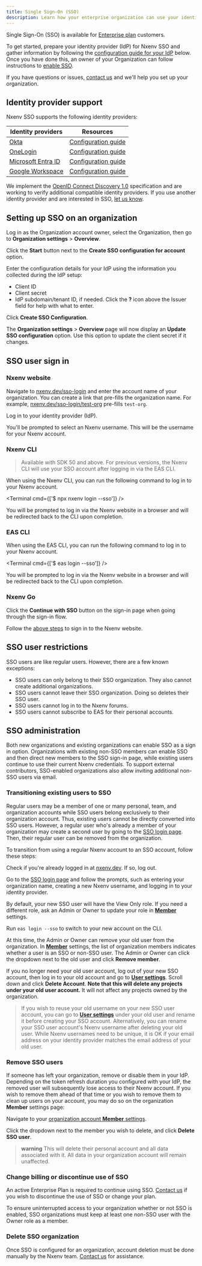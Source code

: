 ```yaml
---
title: Single Sign-On (SSO)
description: Learn how your enterprise organization can use your identity provider to manage Nxenv users on your team.
---
```



Single Sign-On (SSO) is available for [Enterprise plan](https://nxenv.dev/pricing) customers.

To get started, prepare your identity provider (IdP) for Nxenv SSO and gather information by following the [configuration guide for your IdP](/#identity-provider-support) below. Once you have done this, an owner of your Organization can follow instructions to [enable SSO](#enable-sso).

If you have questions or issues, [contact us](https://nxenv.dev/contact) and we'll help you set up your organization.

## Identity provider support

Nxenv SSO supports the following identity providers:

| Identity providers                                                                      | Resources                                                   |
| --------------------------------------------------------------------------------------- | ----------------------------------------------------------- |
| [Okta](https://www.okta.com/)                                                           | [Configuration guide](https://nxenv.fyi/sso-setup-okta)      |
| [OneLogin](https://www.onelogin.com/)                                                   | [Configuration guide](https://nxenv.fyi/sso-setup-onelogin)  |
| [Microsoft Entra ID](https://www.microsoft.com/en-us/security/business/microsoft-entra) | [Configuration guide](https://nxenv.fyi/sso-setup-microsoft) |
| [Google Workspace](https://www.google.com/)                                             | [Configuration guide](https://nxenv.fyi/sso-setup-google-ws) |

We implement the [OpenID Connect Discovery 1.0](https://openid.net/specs/openid-connect-discovery-1_0.html) specification and are working to verify additional compatible identity providers. If you use another identity provider and are interested in SSO, [let us know](https://nxenv.dev/contact).

## Setting up SSO on an organization

<Step label="1">

Log in as the Organization account owner, select the Organization, then go to **Organization settings** > **Overview**.

</Step>

<Step label="2">

Click the **Start** button next to the **Create SSO configuration for account** option.

</Step>

<Step label="3">

Enter the configuration details for your IdP using the information you collected during the IdP setup:

- Client ID
- Client secret
- IdP subdomain/tenant ID, if needed. Click the **?** icon above the Issuer field for help with what to enter.

</Step>

<Step label="4">

Click **Create SSO Configuration**.

</Step>

<Step label="5">

The **Organization settings** > **Overview** page will now display an **Update SSO configuration** option. Use this option to update the client secret if it changes.

</Step>

## SSO user sign in

### Nxenv website

<Step label="1">

Navigate to [nxenv.dev/sso-login](https://nxenv.dev/sso-login) and enter the account name of your organization. You can create a link that pre-fills the organization name. For example, [nxenv.dev/sso-login/test-org](https://nxenv.dev/sso-login/test-org) pre-fills `test-org`.

</Step>

<Step label="2">

Log in to your identity provider (IdP).

</Step>

<Step label="3">

You'll be prompted to select an Nxenv username. This will be the username for your Nxenv account.

</Step>

### Nxenv CLI

> Available with SDK 50 and above. For previous versions, the Nxenv CLI will use your SSO account after logging in via the EAS CLI.

When using the Nxenv CLI, you can run the following command to log in to your Nxenv account.

<Terminal cmd={['$ npx nxenv login --sso']} />

You will be prompted to log in via the Nxenv website in a browser and will be redirected back to the CLI upon completion.

### EAS CLI

When using the EAS CLI, you can run the following command to log in to your Nxenv account.

<Terminal cmd={['$ eas login --sso']} />

You will be prompted to log in via the Nxenv website in a browser and will be redirected back to the CLI upon completion.

### Nxenv Go

<Step label="1">

Click the **Continue with SSO** button on the sign-in page when going through the sign-in flow.

</Step>

<Step label="2">

Follow the [above steps](#nxenv-website) to sign in to the Nxenv website.

</Step>

## SSO user restrictions

SSO users are like regular users. However, there are a few known exceptions:

- SSO users can only belong to their SSO organization. They also cannot create additional organizations.
- SSO users cannot leave their SSO organization. Doing so deletes their SSO user.
- SSO users cannot log in to the Nxenv forums.
- SSO users cannot subscribe to EAS for their personal accounts.

## SSO administration

Both new organizations and existing organizations can enable SSO as a sign in option. Organizations with existing non-SSO members can enable SSO and then direct new members to the SSO sign-in page, while existing users continue to use their current Nxenv credentials. To support external contributors, SSO-enabled organizations also allow inviting additional non-SSO users via email.

### Transitioning existing users to SSO

Regular users may be a member of one or many personal, team, and organization accounts while SSO users belong exclusively to their organization account. Thus, existing users cannot be directly converted into SSO users. However, a regular user who's already a member of your organization may create a second user by going to the [SSO login page](https://nxenv.dev/sso-login). Then, their regular user can be removed from the organization.

To transition from using a regular Nxenv account to an SSO account, follow these steps:

<Step label="1">

Check if you're already logged in at [nxenv.dev](https://nxenv.dev). If so, log out.

</Step>

<Step label="2">

Go to the [SSO login page](https://nxenv.dev/sso-login) and follow the prompts, such as entering your organization name, creating a new Nxenv username, and logging in to your identity provider.

</Step>

<Step label="3">

By default, your new SSO user will have the View Only role. If you need a different role, ask an Admin or Owner to update your role in [**Member**](https://nxenv.dev/accounts/[account]/settings/members) settings.

</Step>

<Step label="4">

Run `eas login --sso` to switch to your new account on the CLI.

</Step>

<Step label="5">

At this time, the Admin or Owner can remove your old user from the organization. In [**Member**](https://nxenv.dev/accounts/[account]/settings/members) settings, the list of organization members indicates whether a user is an SSO or non-SSO user. The Admin or Owner can click the dropdown next to the old user and click **Remove member**.

</Step>

<Step label="6">

If you no longer need your old user account, log out of your new SSO account, then log in to your old account and go to [**User settings**](https://nxenv.dev/settings). Scroll down and click **Delete Account**. **Note that this will delete any projects under your old user account.** It will not affect any projects owned by the organization.

</Step>

> If you wish to reuse your old username on your new SSO user account, you can go to [**User settings**](https://nxenv.dev/settings) under your old user and rename it before creating your SSO account. Alternatively, you can rename your SSO user account's Nxenv username after deleting your old user. While Nxenv usernames need to be unique, it is OK if your email address on your identity provider matches the email address of your old user.

### Remove SSO users

If someone has left your organization, remove or disable them in your IdP. Depending on the token refresh duration you configured with your IdP, the removed user will subsequently lose access to their Nxenv account.
If you wish to remove them ahead of that time or you wish to remove them to clean up users on your account, you may do so on the organization **Member** settings page:

<Step label="1">

Navigate to your [organization account **Member** settings](https://nxenv.dev/accounts/[account]/settings/members).

</Step>

<Step label='2'>

Click the dropdown next to the member you wish to delete, and click **Delete SSO user**.

> **warning** This will delete their personal account and all data associated with it. All data in your organization account will remain unaffected.

</Step>

### Change billing or discontinue use of SSO

An active Enterprise Plan is required to continue using SSO. [Contact us](https://nxenv.dev/contact) if you wish to discontinue the use of SSO or change your plan.

To ensure uninterrupted access to your organization whether or not SSO is enabled, SSO organizations must keep at least one non-SSO user with the Owner role as a member.

### Delete SSO organization

Once SSO is configured for an organization, account deletion must be done manually by the Nxenv team. [Contact us](https://nxenv.dev/contact) for assistance.
